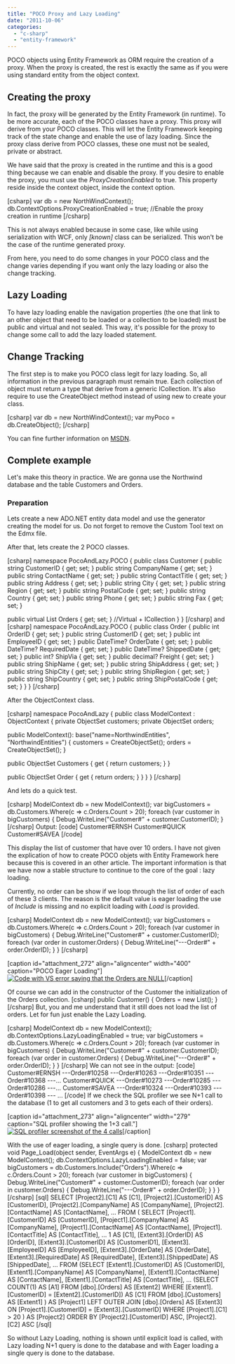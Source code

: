 ```yaml
---
title: "POCO Proxy and Lazy Loading"
date: "2011-10-06"
categories: 
  - "c-sharp"
  - "entity-framework"
---
```


POCO objects using Entity Framework as ORM require the creation of a proxy. When the proxy is created, the rest is exactly the same as if you were using standard entity from the object context.

## Creating the proxy

In fact, the proxy will be generated by the Entity Framework (in runtime). To be more accurate, each of the POCO classes have a proxy. This proxy will derive from your POCO classes. This will let the Entity Framework keeping track of the state change and enable the use of lazy loading. Since the proxy class derive from POCO classes, these one must not be sealed, private or abstract.

We have said that the proxy is created in the runtime and this is a good thing because we can enable and disable the proxy. If you desire to enable the proxy, you must use the _ProxyCreationEnabled_ to true. This property reside inside the context object, inside the context option.

\[csharp\] var db = new NorthWindContext(); db.ContextOptions.ProxyCreationEnabled = true; //Enable the proxy creation in runtime \[/csharp\]

This is not always enabled because in some case, like while using serialization with WCF, only _\[known\]_ class can be serialized. This won't be the case of the runtime generated proxy.

From here, you need to do some changes in your POCO class and the change varies depending if you want only the lazy loading or also the change tracking.

## Lazy Loading

To have lazy loading enable the navigation properties (the one that link to an other object that need to be loaded or a collection to be loaded) must be public and virtual and not sealed. This way, it's possible for the proxy to change some call to add the lazy loaded statement.

## Change Tracking

The first step is to make you POCO class legit for lazy loading. So, all information in the previous paragraph must remain true. Each collection of object must return a type that derive from a generic ICollection. It's also require to use the CreateObject method instead of using new to create your class.

\[csharp\] var db = new NorthWindContext(); var myPoco = db.CreateObject<MyPocoObject>(); \[/csharp\]

You can fine further information on [MSDN](http://msdn.microsoft.com/en-us/library/dd468057.aspx "MSDN for POCO and Lazy Loading").

## Complete example

Let's make this theory in practice. We are gonna use the Northwind database and the table Customers and Orders.

### Preparation

Lets create a new ADO.NET entity data model and use the generator creating the model for us. Do not forget to remove the Custom Tool text on the Edmx file.

After that, lets create the 2 POCO classes.

\[csharp\] namespace PocoAndLazy.POCO { public class Customer { public string CustomerID { get; set; } public string CompanyName { get; set; } public string ContactName { get; set; } public string ContactTitle { get; set; } public string Address { get; set; } public string City { get; set; } public string Region { get; set; } public string PostalCode { get; set; } public string Country { get; set; } public string Phone { get; set; } public string Fax { get; set; }

public virtual List<Order> Orders { get; set; } //Virtual + ICollection<T> } } \[/csharp\] and \[csharp\] namespace PocoAndLazy.POCO { public class Order { public int OrderID { get; set; } public string CustomerID { get; set; } public int EmployeeID { get; set; } public DateTime? OrderDate { get; set; } public DateTime? RequiredDate { get; set; } public DateTime? ShippedDate { get; set; } public int? ShipVia { get; set; } public decimal? Freight { get; set; } public string ShipName { get; set; } public string ShipAddress { get; set; } public string ShipCity { get; set; } public string ShipRegion { get; set; } public string ShipCountry { get; set; } public string ShipPostalCode { get; set; } } } \[/csharp\]

After the ObjectContext class.

\[csharp\] namespace PocoAndLazy { public class ModelContext : ObjectContext { private ObjectSet<Customer> customers; private ObjectSet<Order> orders;

public ModelContext(): base("name=NorthwindEntities", "NorthwindEntities") { customers = CreateObjectSet<Customer>(); orders = CreateObjectSet<Order>(); }

public ObjectSet<Customer> Customers { get { return customers; } }

public ObjectSet<Order> Order { get { return orders; } } } } \[/csharp\]

And lets do a quick test.

\[csharp\] ModelContext db = new ModelContext(); var bigCustomers = db.Customers.Where(c => c.Orders.Count > 20); foreach (var customer in bigCustomers) { Debug.WriteLine("Customer#" + customer.CustomerID); } \[/csharp\] Output: \[code\] Customer#ERNSH Customer#QUICK Customer#SAVEA \[/code\]

This display the list of customer that have over 10 orders. I have not given the explication of how to create POCO objets with Entity Framework here because this is covered in an other article. The important information is that we have now a stable structure to continue to the core of the goal : lazy loading.

Currently, no order can be show if we loop through the list of order of each of these 3 clients. The reason is the default value is eager loading the use of _Include_ is missing and no explicit loading with _Load_ is provided.

\[csharp\] ModelContext db = new ModelContext(); var bigCustomers = db.Customers.Where(c => c.Orders.Count > 20); foreach (var customer in bigCustomers) { Debug.WriteLine("Customer#" + customer.CustomerID); foreach (var order in customer.Orders) { Debug.WriteLine("---Order#" + order.OrderID); } } \[/csharp\]

\[caption id="attachment\_272" align="aligncenter" width="400" caption="POCO Eager Loading"\][![Code with VS error saying that the Orders are NULL](http://patrickdesjardins.com/blog/wp-content/uploads/2011/09/POCO_List_Not_Loaded-400x225.png "POCO_List_Not_Loaded")](http://patrickdesjardins.com/blog/poco-proxy-and-lazy-loading/poco_list_not_loaded)\[/caption\]

Of course we can add in the constructor of the Customer the initialization of the Orders collection. \[csharp\] public Customer() { Orders = new List<Order>(); } \[/csharp\] But, you and me understand that it still does not load the list of orders. Let for fun just enable the Lazy Loading.

\[csharp\] ModelContext db = new ModelContext(); db.ContextOptions.LazyLoadingEnabled = true; var bigCustomers = db.Customers.Where(c => c.Orders.Count > 20); foreach (var customer in bigCustomers) { Debug.WriteLine("Customer#" + customer.CustomerID); foreach (var order in customer.Orders) { Debug.WriteLine("---Order#" + order.OrderID); } } \[/csharp\] We can not see in the output: \[code\] Customer#ERNSH ---Order#10258 ---Order#10263 ---Order#10351 ---Order#10368 ---... Customer#QUICK ---Order#10273 ---Order#10285 ---Order#10286 ---... Customer#SAVEA ---Order#10324 ---Order#10393 ---Order#10398 --- ... \[/code\] If we check the SQL profiler we see N+1 call to the database (1 to get all customers and 3 to gets each of their orders).

\[caption id="attachment\_273" align="aligncenter" width="279" caption="SQL profiler showing the 1+3 call."\][![SQL profiler screenshot of the 4 calls](http://patrickdesjardins.com/blog/wp-content/uploads/2011/09/sqlprofilerpocolazy.png "sqlprofilerpocolazy")](http://patrickdesjardins.com/blog/poco-proxy-and-lazy-loading/sqlprofilerpocolazy)\[/caption\]

With the use of eager loading, a single query is done. \[csharp\] protected void Page\_Load(object sender, EventArgs e) { ModelContext db = new ModelContext(); db.ContextOptions.LazyLoadingEnabled = false; var bigCustomers = db.Customers.Include("Orders").Where(c => c.Orders.Count > 20); foreach (var customer in bigCustomers) { Debug.WriteLine("Customer#" + customer.CustomerID); foreach (var order in customer.Orders) { Debug.WriteLine("---Order#" + order.OrderID); } } } \[/csharp\] \[sql\] SELECT \[Project2\].\[C1\] AS \[C1\], \[Project2\].\[CustomerID\] AS \[CustomerID\], \[Project2\].\[CompanyName\] AS \[CompanyName\], \[Project2\].\[ContactName\] AS \[ContactName\], ... FROM ( SELECT \[Project1\].\[CustomerID\] AS \[CustomerID\], \[Project1\].\[CompanyName\] AS \[CompanyName\], \[Project1\].\[ContactName\] AS \[ContactName\], \[Project1\].\[ContactTitle\] AS \[ContactTitle\], ... 1 AS \[C1\], \[Extent3\].\[OrderID\] AS \[OrderID\], \[Extent3\].\[CustomerID\] AS \[CustomerID1\], \[Extent3\].\[EmployeeID\] AS \[EmployeeID\], \[Extent3\].\[OrderDate\] AS \[OrderDate\], \[Extent3\].\[RequiredDate\] AS \[RequiredDate\], \[Extent3\].\[ShippedDate\] AS \[ShippedDate\], ... FROM (SELECT \[Extent1\].\[CustomerID\] AS \[CustomerID\], \[Extent1\].\[CompanyName\] AS \[CompanyName\], \[Extent1\].\[ContactName\] AS \[ContactName\], \[Extent1\].\[ContactTitle\] AS \[ContactTitle\], ... (SELECT COUNT(1) AS \[A1\] FROM \[dbo\].\[Orders\] AS \[Extent2\] WHERE \[Extent1\].\[CustomerID\] = \[Extent2\].\[CustomerID\]) AS \[C1\] FROM \[dbo\].\[Customers\] AS \[Extent1\] ) AS \[Project1\] LEFT OUTER JOIN \[dbo\].\[Orders\] AS \[Extent3\] ON \[Project1\].\[CustomerID\] = \[Extent3\].\[CustomerID\] WHERE \[Project1\].\[C1\] > 20 ) AS \[Project2\] ORDER BY \[Project2\].\[CustomerID\] ASC, \[Project2\].\[C2\] ASC \[/sql\]

So without Lazy Loading, nothing is shown until explicit load is called, with Lazy loading N+1 query is done to the database and with Eager loading a single query is done to the database.
